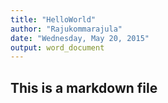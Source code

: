 ```yaml
---
title: "HelloWorld"
author: "Rajukommarajula"
date: "Wednesday, May 20, 2015"
output: word_document
---
```

## This is a  markdown file